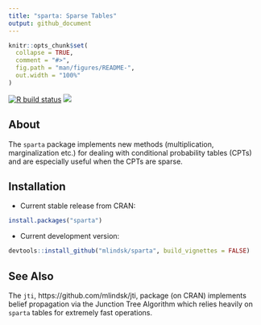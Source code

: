 ```yaml
---
title: "sparta: Sparse Tables"
output: github_document
---
```


<!-- README.md is generated from README.Rmd. Please edit that file -->

```r
knitr::opts_chunk$set(
  collapse = TRUE,
  comment = "#>",
  fig.path = "man/figures/README-",
  out.width = "100%"
)
```

<!-- badges: start -->
[![R build status](https://github.com/mlindsk/sparta/workflows/R-CMD-check/badge.svg)](https://github.com/mlindsk/sparta/actions)
[![](https://www.r-pkg.org/badges/version/sparta?color=green)](https://cran.r-project.org/package=sparta)
<!-- badges: end -->

## About

The `sparta` package implements new methods (multiplication, marginalization etc.) for dealing with conditional probability tables (CPTs) and are especially useful when the CPTs are sparse.

## Installation

 - Current stable release from CRAN: 

```r
install.packages("sparta")
```

 - Current development version: 

```r
devtools::install_github("mlindsk/sparta", build_vignettes = FALSE)
```

## See Also
The `jti`, https://github.com/mlindsk/jti, package (on CRAN) implements belief propagation via the Junction Tree Algorithm which relies heavily on `sparta` tables for extremely fast operations.

